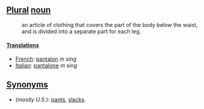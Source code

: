 ==[[Plural]] [[noun]]==
:an article of clothing that covers the part of the body below the waist, and is divided into a separate part for each leg.

====[[Translation]]s====
*[[French]]: [[pantalon]] ''m sing''
*[[Italian]]: [[pantalone]] ''m sing''

==[[Synonym]]s==
*(''mostly U.S.''): [[pants]], [[slacks]].